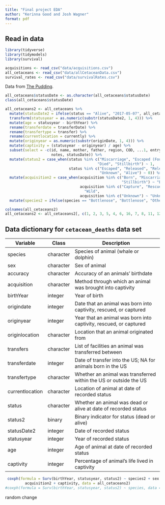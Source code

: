 ```yaml
---
title: "Final project EDA"
author: "Kerinna Good and Josh Wagner"
format: pdf
---
```


## Read in data

``` r
library(tidyverse)
library(tidymodels)
library(survival)

acquisitions <- read_csv("data/acquisitions.csv")
all_cetaceans <- read_csv("data/allCetaceanData.csv")
survival_rates <- read_csv("data/survivalRates.csv")
```

Data from [The Pudding](https://data.world/the-pudding/cetaceans). 

```r
all_cetaceans$statusDate <- as.character(all_cetaceans$statusDate) 
class(all_cetaceans$statusDate)

all_cetaceans2 <- all_cetaceans %>%
  mutate(statusDate2 = ifelse(status == "Alive", "2017-05-07", all_cetaceans$statusDate)) %>%
  transform(statusyear = as.numeric(substr(statusDate2, 1, 4))) %>%
  mutate(age = statusyear - birthYear) %>%
  rename(transferdate = transferDate) %>%
  rename(transfertype = transfer) %>%
  rename(currentlocation = currently) %>%
  mutate(originyear = as.numeric(substr(originDate, 1, 4))) %>%
  mutate(captivity = (statusyear - originyear) / age) %>%
  subset(select = -c(id, name, mother, father, region, COD, ...1, entryDate, 
                     notes, statusDate)) %>%
  mutate(status2 = case_when(status %in% c("Miscarriage", "Escaped (Found Dead)",
                                          "Died", "Stillbirth") ~ 1, 
                             status %in% c("Escaped", "Released", "Released?",
                                           "Unknown", "Alive") ~ 0)) %>%
  mutate(acquisition2 = case_when(acquisition %in% c("Born", "Miscarriage", 
                                                     "Stillbirth") ~ "Born",
                                  acquisition %in% c("Capture", "Rescue") ~ 
                                    "Wild", 
                                  acquisition %in% c("Unknown") ~ "Unknown"))  %>%
  mutate(species2 = ifelse(species == "Bottlenose", "Bottlenose", "Other"))

colnames(all_cetaceans2)
all_cetaceans2 <- all_cetaceans2[, c(1, 2, 3, 5, 4, 6, 16, 7, 8, 11, 12, 9, 10, 18, 13, 14, 15, 17)]
```

## Data dictionary for `cetacean_deaths` data set

| Variable        | Class     | Description                                                      	|
|---------------- |---------- |------------------------------------------------------------------	|
| species         | character | Species of animal (whale or dolphin)                             	|
| sex             | character | Sex of animal                                                    	|
| accuracy        | character | Accuracy of an animals' birthdate                               	|
| acquisition     | character | Method through which an animal was brought into captivity       	|
| birthYear       | integer   | Year of birth                                                   	|
| origindate      | integer   | Date that an animal was born into captivity, rescued, or captured |
| originyear      | integer   | Year that an animal was born into captivity, rescued, or captured |
| originlocation	| character	| Location that an animal originated from                          	|
| transfers       | character	| List of facilities an animal was transferred between             	|
| transferdate    | integer   | Date of transfer into the US; NA for animals born in the US      	|
| transfertype    | character | Whether an animal was transferred within the US or outside the US |
| currentlocation | character	| Location of animal at date of recorded status                    	|
| status          | character | Whether an animal was dead or alive at date of recorded status    |
| status2         | binary    | Binary indicator for status (dead or alive)                       |
| statusDate2     | integer   | Date of recorded status                                          	|
| statusyear      | integer   | Year of recorded status                                         	|
| age             | integer   | Age of animal at date of recorded status                          |
| captivity       | integer   | Percentage of animal's life lived in captivity                    |



```r
 coxph(formula = Surv(birthYear, statusyear, status2) ~ species2 + sex + accuracy + 
         acquisition2 + captivity, data = all_cetaceans2)
#coxph(formula = Surv(birthYear, statusyear, status2) ~ species, data = all_cetaceans2)
```


random change
